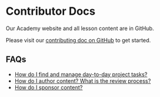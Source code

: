 # Contributor Docs

Our Academy website and all lesson content are in GitHub.

Please visit our
[contributing doc on GitHub](https://github.com/Developer-DAO/academy/blob/main/CONTRIBUTING.md)
to get started.

## FAQs

- [How do I find and manage day-to-day project tasks?](/docs/day-to-day)
- [How do I author content? What is the review process?](/docs/content)
- [How do I sponsor content?](/docs/sponsor)
